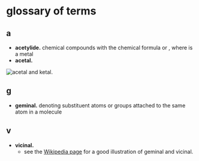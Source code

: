 # glossary of terms

## a
- **acetylide.** chemical compounds with the chemical formula <C chem="\ce{MC#CM}" /> or <C chem="\ce{MC#CH}" />, where <C chem="\ce{M}" /> is a metal
- **acetal.**

![acetal and ketal.](./assets/unit4/acetal.png)

## g
- **geminal.** denoting substituent atoms or groups attached to the same atom in a molecule

## v
- **vicinal.**
    - see the [Wikipedia page](https://archive.md/WEmTN) for a good illustration of geminal and vicinal.